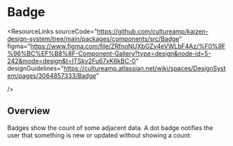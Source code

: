 
<Meta of={BadgeStories} />

# Badge

<ResourceLinks
  sourceCode="https://github.com/cultureamp/kaizen-design-system/tree/main/packages/components/src/Badge"
  figma="https://www.figma.com/file/ZRfnoNUXbGZv4eVWLbF4Az/%F0%9F%96%BC%EF%B8%8F-Component-Gallery?type=design&node-id=5-242&mode=design&t=ITSkv2Fu67xK6kBC-0"
  designGuidelines="https://cultureamp.atlassian.net/wiki/spaces/DesignSystem/pages/3064857333/Badge"

/>

<KAIOInstallation exportNames="Badge" />

## Overview

Badges show the count of some adjacent data. A dot badge notifies the user that something is new or updated without showing a count.

<Canvas of={BadgeStories.Playground} />
<Controls of={BadgeStories.Playground} />
